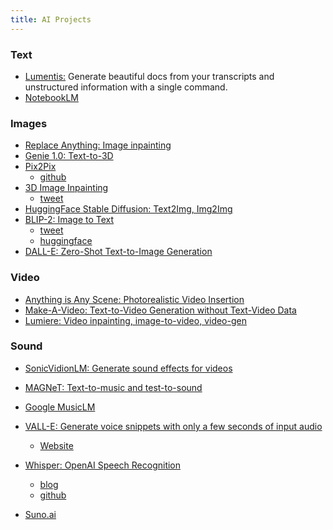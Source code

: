 ```yaml
---
title: AI Projects
---
```


### Text

- [Lumentis:](https://github.com/hrishioa/lumentis) Generate beautiful docs from your transcripts and unstructured information with a single command.
- [NotebookLM](https://notebooklm.google/)

### Images

- [Replace Anything: Image inpainting](https://huggingface.co/spaces/modelscope/ReplaceAnything)
- [Genie 1.0: Text-to-3D](https://twitter.com/LumaLabsAI/status/1744778363330535860)
- [Pix2Pix](https://arxiv.org/pdf/2211.09800.pdf)
    - [github](https://github.com/timothybrooks/instruct-pix2pix)
- [3D Image Inpainting](https://colab.research.google.com/github/mrm8488/shared_colab_notebooks/blob/master/3D_Photo_Inpainting_multiple_download.ipynb#scrollTo=5o-EIMeaghU0)
    - [tweet](https://twitter.com/originalmaderix/status/1595770992495710209?s=20&t=fwFT1N12RsVrqI9onY4rRQ)
- [HuggingFace Stable Diffusion: Text2Img, Img2Img](https://huggingface.co/spaces/camenduru/webui)
- [BLIP-2: Image to Text](https://github.com/salesforce/LAVIS/tree/main/projects/blip2)
    - [tweet](https://twitter.com/LiJunnan0409/status/1621649677543440384?s=20&t=OdX-rH843kQC2bO6FvbRdw)
    - [huggingface](https://huggingface.co/spaces/Salesforce/BLIP2)
- [DALL-E: Zero-Shot Text-to-Image Generation](https://arxiv.org/abs/2102.12092)


### Video

- [Anything is Any Scene: Photorealistic Video Insertion](https://anythinginanyscene.github.io/)
- [Make-A-Video: Text-to-Video Generation without Text-Video Data](https://arxiv.org/abs/2209.14792)
- [Lumiere: Video inpainting, image-to-video, video-gen](https://lumiere-video.github.io/)

### Sound

- [SonicVidionLM: Generate sound effects for videos](https://yusiissy.github.io/SonicVisionLM.github.io/)
- [MAGNeT: Text-to-music and test-to-sound](https://pages.cs.huji.ac.il/adiyoss-lab/MAGNeT/)

- [Google MusicLM](https://twitter.com/nonmayorpete/status/1618996491649171457?s=20&t=zYURx0HbIgrKRcnPSRb4MQ)

- [VALL-E: Generate voice snippets with only a few seconds of input audio](https://arxiv.org/abs/2301.02111)
    - [Website](https://valle-demo.github.io/)

- [Whisper: OpenAI Speech Recognition](https://arxiv.org/abs/2212.04356)
    - [blog](https://openai.com/blog/whisper/)
    - [github](https://github.com/openai/whisper)

- [Suno.ai](https://twitter.com/tobi/status/1775684945257611286)